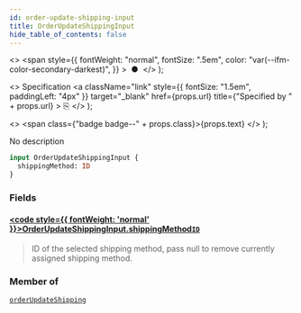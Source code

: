 ```yaml
---
id: order-update-shipping-input
title: OrderUpdateShippingInput
hide_table_of_contents: false
---
```


  <>
    <span
      style={{
        fontWeight: "normal",
        fontSize: ".5em",
        color: "var(--ifm-color-secondary-darkest)",
      }}
    >
      &nbsp;●&nbsp;
    </span>
  </>
);

  <>
    Specification
    <a
      className="link"
      style={{ fontSize: "1.5em", paddingLeft: "4px" }}
      target="\_blank"
      href={props.url}
      title={"Specified by " + props.url}
    >
      ⎘
    </a>
  </>
);

  <>
    <span class={"badge badge--" + props.class}>{props.text}</span>
  </>
);

No description

```graphql
input OrderUpdateShippingInput {
  shippingMethod: ID
}
```

### Fields

#### [<code style={{ fontWeight: 'normal' }}>OrderUpdateShippingInput.<b>shippingMethod</b></code>](#)<Bullet />[`ID`](../../../developer/api-reference/scalars/id) <Badge class="secondary" text="scalar"/>

> ID of the selected shipping method, pass null to remove currently assigned shipping method.

### Member of

[`orderUpdateShipping`](../../../developer/api-reference/mutations/order-update-shipping) <Badge class="secondary" text="mutation"/>
